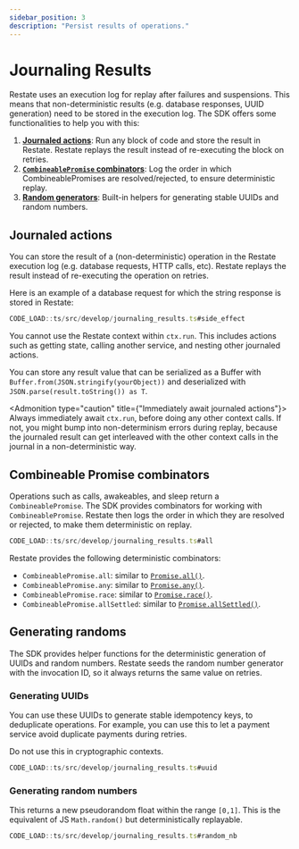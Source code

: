 ```yaml
---
sidebar_position: 3
description: "Persist results of operations."
---
```



# Journaling Results

Restate uses an execution log for replay after failures and suspensions.
This means that non-deterministic results (e.g. database responses, UUID generation) need to be stored in the execution log.
The SDK offers some functionalities to help you with this:
1. **[Journaled actions](/develop/ts/journaling-results#journaled-actions)**: Run any block of code and store the result in Restate. Restate replays the result instead of re-executing the block on retries.
2. **[`CombineablePromise` combinators](/develop/ts/journaling-results#combineable-promise-combinators)**: Log the order in which CombineablePromises are resolved/rejected, to ensure deterministic replay.
3. **[Random generators](/develop/ts/journaling-results#generating-randoms)**: Built-in helpers for generating stable UUIDs and random numbers.

## Journaled actions
You can store the result of a (non-deterministic) operation in the Restate execution log (e.g. database requests, HTTP calls, etc).
Restate replays the result instead of re-executing the operation on retries.

Here is an example of a database request for which the string response is stored in Restate:
```typescript
CODE_LOAD::ts/src/develop/journaling_results.ts#side_effect
```

You cannot use the Restate context within `ctx.run`.
This includes actions such as getting state, calling another service, and nesting other journaled actions.

You can store any result value that can be serialized as a Buffer with `Buffer.from(JSON.stringify(yourObject))` and deserialized with `JSON.parse(result.toString()) as T`.

<Admonition type="caution" title={"Immediately await journaled actions"}>
Always immediately await `ctx.run`, before doing any other context calls.
If not, you might bump into non-determinism errors during replay,
because the journaled result can get interleaved with the other context calls in the journal in a non-deterministic way.
</Admonition>

## Combineable Promise combinators
Operations such as calls, awakeables, and sleep return a `CombineablePromise`.
The SDK provides combinators for working with `CombineablePromise`.
Restate then logs the order in which they are resolved or rejected, to make them deterministic on replay.

```ts
CODE_LOAD::ts/src/develop/journaling_results.ts#all
```

Restate provides the following deterministic combinators:
- `CombineablePromise.all`: similar to [`Promise.all()`](https://developer.mozilla.org/en-US/docs/Web/JavaScript/Reference/Global_Objects/Promise/all).
- `CombineablePromise.any`: similar to [`Promise.any()`](https://developer.mozilla.org/en-US/docs/Web/JavaScript/Reference/Global_Objects/Promise/any).
- `CombineablePromise.race`: similar to [`Promise.race()`](https://developer.mozilla.org/en-US/docs/Web/JavaScript/Reference/Global_Objects/Promise/race).
- `CombineablePromise.allSettled`: similar to [`Promise.allSettled()`](https://developer.mozilla.org/en-US/docs/Web/JavaScript/Reference/Global_Objects/Promise/allSettled).

## Generating randoms
The SDK provides helper functions for the deterministic generation of UUIDs and random numbers. Restate seeds the random number generator with the invocation ID, so it always returns the same value on retries.

### Generating UUIDs

You can use these UUIDs to generate stable idempotency keys, to deduplicate operations. For example, you can use this to let a payment service avoid duplicate payments during retries.

Do not use this in cryptographic contexts.

```typescript
CODE_LOAD::ts/src/develop/journaling_results.ts#uuid
```


### Generating random numbers


This returns a new pseudorandom float within the range `[0,1]`.
This is the equivalent of JS `Math.random()` but deterministically replayable.

```typescript
CODE_LOAD::ts/src/develop/journaling_results.ts#random_nb
```
